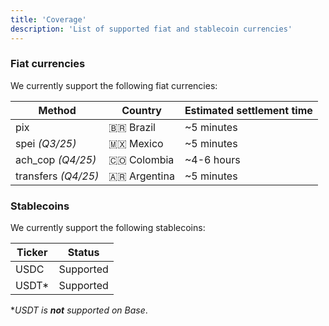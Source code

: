 ```yaml
---
title: 'Coverage'
description: 'List of supported fiat and stablecoin currencies'
---
```


### Fiat currencies

We currently support the following fiat currencies:

| Method              | Country      | Estimated settlement time |
| ------------------- | ------------ | ------------------------- |
| pix                 | 🇧🇷 Brazil    | \~5 minutes               |
| spei _(Q3/25)_      | 🇲🇽 Mexico    | \~5 minutes               |
| ach_cop _(Q4/25)_   | 🇨🇴 Colombia  | \~4-6 hours               |
| transfers _(Q4/25)_ | 🇦🇷 Argentina | \~5 minutes               |

### Stablecoins

We currently support the following stablecoins:

| Ticker | Status    |
| ------ | --------- |
| USDC   | Supported |
| USDT\* | Supported |

\*_USDT is **not** supported on Base_.
